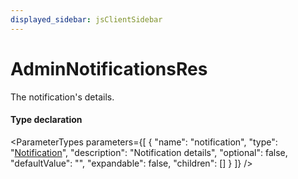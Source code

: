 ```yaml
---
displayed_sidebar: jsClientSidebar
---
```



# AdminNotificationsRes

The notification's details.

#### Type declaration

<ParameterTypes parameters={[
  {
    "name": "notification",
    "type": "[Notification](../classes/internal.Notification.mdx)",
    "description": "Notification details",
    "optional": false,
    "defaultValue": "",
    "expandable": false,
    "children": []
  }
]} />

